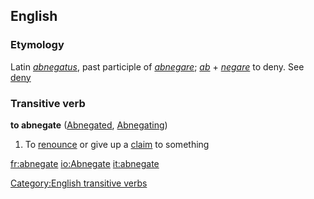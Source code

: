 ==English==
===Etymology===
Latin ''[[abnegatus]]'', past participle of ''[[abnegare]]''; ''[[ab]]'' + ''[[negare]]'' to deny. See [[deny]]
===Transitive verb===
'''to abnegate''' ([[Abnegated]], [[Abnegating]])
#To [[renounce]] or give up a [[claim]] to something
[[Category:English transitive verbs]]

[[fr:abnegate]]
[[io:Abnegate]]
[[it:abnegate]]